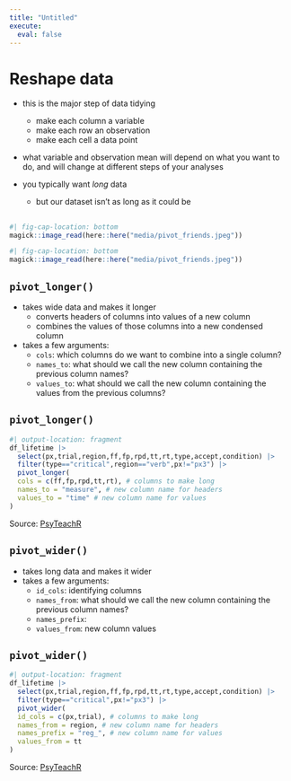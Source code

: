 ```yaml
---
title: "Untitled"
execute: 
  eval: false
---
```


# Reshape data

- this is the major step of data tidying
  + make each column a variable
  + make each row an observation
  + make each cell a data point
- what variable and observation mean will depend on what you want to do, and will change at different steps of your analyses

- you typically want *long* data
  + but our dataset isn't as long as it could be

## {.unlisted .unnumbered}


::: {.content-hidden when-format="pdf"}
```r
#| fig-cap-location: bottom
magick::image_read(here::here("media/pivot_friends.jpeg"))
```
:::

::: {.content-visible when-format="pdf"}
```r
#| fig-cap-location: bottom
magick::image_read(here::here("media/pivot_friends.jpeg"))
```
:::

## `pivot_longer()`

- takes wide data and makes it longer
  + converts headers of columns into values of a new column
  + combines the values of those columns into a new condensed column
- takes a few arguments:
  + `cols`: which columns do we want to combine into a single column?
  + `names_to`: what should we call the new column containing the previous column names?
  + `values_to`: what should we call the new column containing the values from the previous columns?

## `pivot_longer()` {-}

```r
#| output-location: fragment
df_lifetime |> 
  select(px,trial,region,ff,fp,rpd,tt,rt,type,accept,condition) |>
  filter(type=="critical",region=="verb",px!="px3") |>
  pivot_longer(
  cols = c(ff,fp,rpd,tt,rt), # columns to make long 
  names_to = "measure", # new column name for headers
  values_to = "time" # new column name for values
)
```

::: footer
Source: [PsyTeachR](https://psyteachr.github.io/ads-v2/08-tidy.html#long-to-wide)
:::

## `pivot_wider()`

- takes long data and makes it wider
- takes a few arguments:
  + `id_cols`: identifying columns
  + `names_from`: what should we call the new column containing the previous column names?
  + `names_prefix`: 
  + `values_from`: new column values
  
## `pivot_wider()` {-}
  
```r
#| output-location: fragment
df_lifetime |> 
  select(px,trial,region,ff,fp,rpd,tt,rt,type,accept,condition) |>
  filter(type=="critical",px!="px3") |>
  pivot_wider(
  id_cols = c(px,trial), # columns to make long 
  names_from = region, # new column name for headers
  names_prefix = "reg_", # new column name for values
  values_from = tt
)
```

::: footer
Source: [PsyTeachR](https://psyteachr.github.io/ads-v2/08-tidy.html#long-to-wide)
:::
